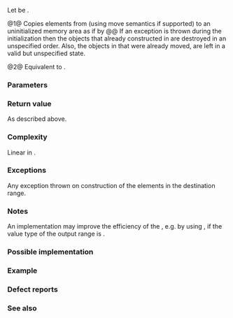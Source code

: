 {{cpp/ranges/title|uninitialized_move|uninitialized_move_result}}
{{cpp/memory/navbar}}
{{dcl begin}}
{{dcl header|memory}}
{{dcl h|Call signature}}
{{dcla|num=1|since=c++20|constexpr=c++26|
template&lt; std::input_iterator I, std::sentinel_for&lt;I&gt; S1,
          no-throw-forward-iterator O, no-throw-sentinel-for&lt;O&gt; S2 &gt;
    requires std::constructible_from&lt;std::iter_value_t&lt;O&gt;,
                                     std::iter_rvalue_reference_t&lt;I&gt;&gt;
uninitialized_move_result&lt;I, O&gt;
    uninitialized_move( I ifirst, S1 ilast, O ofirst, S2 olast );
}}
{{dcla|num=2|since=c++20|constexpr=c++26|
template&lt; ranges::input_range IR, no-throw-forward-range OR &gt;
    requires std::constructible_from
                 &lt;ranges::range_value_t&lt;OR&gt;,
                  ranges::range_rvalue_reference_t&lt;IR&gt;&gt;
uninitialized_move_result&lt;ranges::borrowed_iterator_t&lt;IR&gt;,
                          ranges::borrowed_iterator_t&lt;OR&gt;&gt;
    uninitialized_move( IR&amp;&amp; in_range, OR&amp;&amp; out_range );
}}
{{dcl h|Helper types}}
{{dcl|num=3|since=c++20|1=
template&lt; class I, class O &gt;
using uninitialized_move_result = ranges::in_out_result&lt;I, O&gt;;
}}
{{dcl end}}

Let {{mathjax-or|\(\scriptsize N\)|N}} be {{c|ranges::min(ranges::distance(ifirst, ilast), ranges::distance(ofirst, olast))}}.

@1@ Copies {{mathjax-or|\(\scriptsize N\)|N}} elements from {{range|ifirst|ilast}} (using move semantics if supported) to an uninitialized memory area {{range|ofirst|olast}} as if by
{{box|
{{c/core|1=for (; ifirst != ilast &amp;&amp; ofirst != olast; ++ofirst, (void)++ifirst)}}&lt;br&gt;
{{nbspt|4}}{{c/core|::new (}}{{lti|cpp/memory/voidify}}{{c/core|(*ofirst))}}&lt;br&gt;
{{nbspt|8}}{{c/core|std::remove_reference_t&lt;std::iter_reference_t&lt;O&gt;&gt;(ranges::iter_move(ifirst));}}&lt;br&gt;
{{c/core|return {std::move(ifirst), ofirst};}}
}}
@@ If an exception is thrown during the initialization then the objects that already constructed in {{range|ofirst|olast}} are destroyed in an unspecified order. Also, the objects in {{range|ifirst|ilast}} that were already moved, are left in a valid but unspecified state.

@2@ Equivalent to {{c multi|return ranges::uninitialized_move(ranges::begin(in_range), ranges::end(in_range),|                                  ranges::begin(out_range), ranges::end(out_range));}}.

{{cpp/ranges/niebloid}}

===Parameters===
{{par begin}}
{{par|ifirst, ilast|iterator-sentinel pair denoting the input range of elements to move from}}
{{par|in_range|the input range of elements to move from}}
{{par|ofirst, olast|iterator-sentinel pair denoting the output range to initialize}}
{{par|out_range|the output range to initialize}}
{{par end}}

===Return value===
As described above.

===Complexity===
Linear in {{mathjax-or|\(\scriptsize N\)|N}}.

===Exceptions===
Any exception thrown on construction of the elements in the destination range.

===Notes===
An implementation may improve the efficiency of the {{tt|ranges::uninitialized_move}}, e.g. by using {{lc|ranges::copy_n}}, if the value type of the output range is {{named req|TrivialType}}.

{{feature test macro|__cpp_lib_raw_memory_algorithms|std=C++26|value=202411L|{{c/core|constexpr}} for [[cpp/memory#Uninitialized memory algorithms|specialized memory algorithms]], {{vl|1,2}}}}

===Possible implementation===
{{eq fun|1=
struct uninitialized_move_fn
{
    template&lt;std::input_iterator I, std::sentinel_for&lt;I&gt; S1,
             no-throw-forward-iterator O, no-throw-sentinel-for&lt;O&gt; S2&gt;
        requires std::constructible_from&lt;std::iter_value_t&lt;O&gt;,
                                         std::iter_rvalue_reference_t&lt;I&gt;&gt;
    constexpr ranges::uninitialized_move_result&lt;I, O&gt;
        operator()(I ifirst, S1 ilast, O ofirst, S2 olast) const
    {
        using ValueType = std::remove_reference_t&lt;std::iter_reference_t&lt;O&gt;&gt;;
        O current{ofirst};
        try
        {
            for (; !(ifirst == ilast or current == olast); ++ifirst, ++current)
                ::new (static_cast&lt;void*&gt;(std::addressof(*current))))
                    ValueType(ranges::iter_move(ifirst));
            return {std::move(ifirst), std::move(current)};
        }
        catch (...) // rollback: destroy constructed elements
        {
            for (; ofirst != current; ++ofirst)
                ranges::destroy_at(std::addressof(*ofirst));
            throw;
        }
    }
    
    template&lt;ranges::input_range IR, no-throw-forward-range OR&gt;
        requires std::constructible_from&lt;ranges::range_value_t&lt;OR&gt;,
                                         ranges::range_rvalue_reference_t&lt;IR&gt;&gt;
    constexpr ranges::uninitialized_move_result&lt;ranges::borrowed_iterator_t&lt;IR&gt;,
                                                ranges::borrowed_iterator_t&lt;OR&gt;&gt;
        operator()(IR&amp;&amp; in_range, OR&amp;&amp; out_range) const
    {
        return (*this)(ranges::begin(in_range), ranges::end(in_range),
                       ranges::begin(out_range), ranges::end(out_range));
    }
};

inline constexpr uninitialized_move_fn uninitialized_move{};
}}

===Example===
{{example
|code=
#include &lt;cstdlib&gt;
#include &lt;iomanip&gt;
#include &lt;iostream&gt;
#include &lt;memory&gt;
#include &lt;string&gt;

void print(auto rem, auto first, auto last)
{
    for (std::cout &lt;&lt; rem; first != last; ++first)
        std::cout &lt;&lt; std::quoted(*first) &lt;&lt; ' ';
    std::cout &lt;&lt; '\n';
}

int main()
{
    std::string in[]{"Home", "World"};
    print("initially, in: ", std::begin(in), std::end(in));
    
    if (constexpr auto sz = std::size(in);
        void* out = std::aligned_alloc(alignof(std::string), sizeof(std::string) * sz))
    {
        try
        {
            auto first{static_cast&lt;std::string*&gt;(out)};
            auto last{first + sz};
            std::ranges::uninitialized_move(std::begin(in), std::end(in), first, last);
            
            print("after move, in: ", std::begin(in), std::end(in));
            print("after move, out: ", first, last);
            
            std::ranges::destroy(first, last);
        }
        catch (...)
        {
            std::cout &lt;&lt; "Exception!\n";
        }
        std::free(out);
    }
}
|p=true&lt;!-- move results are indeterminate --&gt;
|output=
initially, in: "Home" "World"
after move, in: "" ""
after move, out: "Home" "World"
}}

===Defect reports===
{{dr list begin}}
{{dr list item|wg=lwg|dr=3870|std=C++20|before=this algorithm might create objects on a {{c/core|const}} storage|after=kept disallowed}}
{{dr list end}}

===See also===
{{dsc begin}}
{{dsc inc|cpp/memory/ranges/dsc uninitialized_move_n}}
{{dsc inc|cpp/memory/dsc uninitialized_move}}
{{dsc end}}

{{langlinks|de|es|fr|it|ja|pt|ru|zh}}